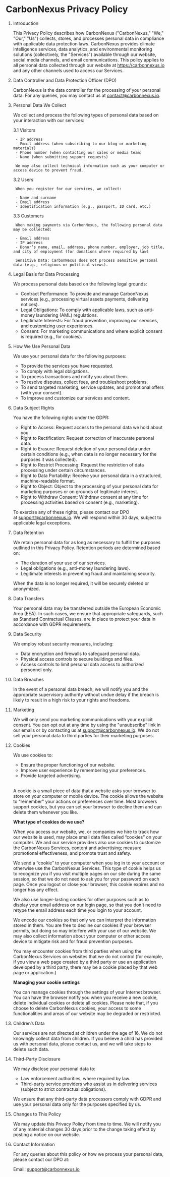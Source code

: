 # CarbonNexus Privacy Policy

1. Introduction

    This Privacy Policy describes how CarbonNexus ("CarbonNexus," "We," "Our," "Us") collects, stores, and processes personal data in compliance with applicable data protection laws. CarbonNexus provides climate intelligence services, data analytics, and environmental monitoring solutions (collectively, the "Services") available through our website, social media channels, and email communications. This policy applies to all personal data collected through our website at https://carbonnexus.io and any other channels used to access our Services.

2. Data Controller and Data Protection Officer (DPO)

    CarbonNexus is the data controller for the processing of your personal data. For any queries, you may contact us at contact@carbonnexus.io.

3. Personal Data We Collect

    We collect and process the following types of personal data based on your interaction with our services:

    3.1 Visitors

        - IP address  
        - Email address (when subscribing to our blog or marketing materials)  
        - Phone number (when contacting our sales or media team)  
        - Name (when submitting support requests)

        We may also collect technical information such as your computer or access device to prevent fraud.

    3.2 Users

        When you register for our services, we collect:

        - Name and surname
        - Email address  
        - Identification information (e.g., passport, ID card, etc.)

    3.3 Customers

        When making payments via CarbonNexus, the following personal data may be collected:

        - Email address  
        - IP address  
        - Donor’s name, email, address, phone number, employer, job title, and city of employment (for donations where required by law)

        Sensitive Data: CarbonNexus does not process sensitive personal data (e.g., religious or political views).

4. Legal Basis for Data Processing

    We process personal data based on the following legal grounds:

    - Contract Performance: To provide and manage CarbonNexus services (e.g., processing virtual assets payments, delivering notices).  
    - Legal Obligations: To comply with applicable laws, such as anti-money laundering (AML) regulations.  
    - Legitimate Interests: For fraud prevention, improving our services, and customizing user experiences.  
    - Consent: For marketing communications and where explicit consent is required (e.g., for cookies).

5. How We Use Personal Data

    We use your personal data for the following purposes:

    - To provide the services you have requested.  
    - To comply with legal obligations.  
    - To process transactions and notify you about them.  
    - To resolve disputes, collect fees, and troubleshoot problems.  
    - To send targeted marketing, service updates, and promotional offers (with your consent).  
    - To improve and customize our services and content.

6. Data Subject Rights

    You have the following rights under the GDPR:

    - Right to Access: Request access to the personal data we hold about you.  
    - Right to Rectification: Request correction of inaccurate personal data.  
    - Right to Erasure: Request deletion of your personal data under certain conditions (e.g., when data is no longer necessary for the purposes it was collected).  
    - Right to Restrict Processing: Request the restriction of data processing under certain circumstances.  
    - Right to Data Portability: Receive your personal data in a structured, machine-readable format.  
    - Right to Object: Object to the processing of your personal data for marketing purposes or on grounds of legitimate interest.  
    - Right to Withdraw Consent: Withdraw consent at any time for processing activities based on consent (e.g., marketing).

    To exercise any of these rights, please contact our DPO at support@carbonnexus.io. We will respond within 30 days, subject to applicable legal exceptions.

7. Data Retention

    We retain personal data for as long as necessary to fulfill the purposes outlined in this Privacy Policy. Retention periods are determined based on:

    - The duration of your use of our services.  
    - Legal obligations (e.g., anti-money laundering laws).  
    - Legitimate interests in preventing fraud and maintaining security.

    When the data is no longer required, it will be securely deleted or anonymized.

8. Data Transfers

    Your personal data may be transferred outside the European Economic Area (EEA). In such cases, we ensure that appropriate safeguards, such as Standard Contractual Clauses, are in place to protect your data in accordance with GDPR requirements.

9. Data Security

    We employ robust security measures, including:

    - Data encryption and firewalls to safeguard personal data.  
    - Physical access controls to secure buildings and files.  
    - Access controls to limit personal data access to authorized personnel only.

10. Data Breaches

    In the event of a personal data breach, we will notify you and the appropriate supervisory authority without undue delay if the breach is likely to result in a high risk to your rights and freedoms.

11. Marketing

    We will only send you marketing communications with your explicit consent. You can opt out at any time by using the "unsubscribe" link in our emails or by contacting us at support@carbonnexus.io. We do not sell your personal data to third parties for their marketing purposes.

12. Cookies

    We use cookies to:

    - Ensure the proper functioning of our website.  
    - Improve user experience by remembering your preferences.  
    - Provide targeted advertising.

    <br/>

    A cookie is a small piece of data that a website asks your browser to store on your computer or mobile device. The cookie allows the website to “remember” your actions or preferences over time. Most browsers support cookies, but you can set your browser to decline them and can delete them whenever you like.

    **What type of cookies do we use?**

    When you access our website, we, or companies we hire to track how our website is used, may place small data files called “cookies” on your computer. We and our service providers also use cookies to customize the CarbonNexus Services, content and advertising; measure promotional effectiveness, and promote trust and safety.

    We send a “cookie” to your computer when you log in to your account or otherwise use the CarbonNexus Services. This type of cookie helps us to recognize you if you visit multiple pages on our site during the same session, so that we do not need to ask you for your password on each page. Once you logout or close your browser, this cookie expires and no longer has any effect.

    We also use longer-lasting cookies for other purposes such as to display your email address on our login page, so that you don't need to retype the email address each time you login to your account.

    We encode our cookies so that only we can interpret the information stored in them. You are free to decline our cookies if your browser permits, but doing so may interfere with your use of our website. We may also collect information about your computer or other access device to mitigate risk and for fraud prevention purposes.

    You may encounter cookies from third parties when using the CarbonNexus Services on websites that we do not control (for example, if you view a web page created by a third party or use an application developed by a third party, there may be a cookie placed by that web page or application.)

    **Managing your cookie settings**

    You can manage cookies through the settings of your Internet browser. You can have the browser notify you when you receive a new cookie, delete individual cookies or delete all cookies. Please note that, if you choose to delete CarbonNexus cookies, your access to some functionalities and areas of our website may be degraded or restricted.

13. Children’s Data

    Our services are not directed at children under the age of 16\. We do not knowingly collect data from children. If you believe a child has provided us with personal data, please contact us, and we will take steps to delete such data.

14. Third-Party Disclosure

    We may disclose your personal data to:

    - Law enforcement authorities, where required by law.  
    - Third-party service providers who assist us in delivering services (subject to strict contractual obligations).

    We ensure that any third-party data processors comply with GDPR and use your personal data only for the purposes specified by us.

15. Changes to This Policy

    We may update this Privacy Policy from time to time. We will notify you of any material changes 30 days prior to the change taking effect by posting a notice on our website.

16. Contact Information

    For any queries about this policy or how we process your personal data, please contact our DPO at:

    Email: support@carbonnexus.io

